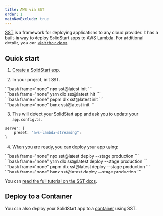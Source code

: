 ```yaml
---
title: AWS via SST
order: 1
mainNavExclude: true
---
```


[SST](https://sst.dev/) is a framework for deploying applications to any cloud provider. It has a built-in way to deploy SolidStart apps to AWS Lambda. For additional details, you can [visit their docs](https://sst.dev/docs/).

## Quick start

1. [Create a SolidStart app](/solid-start/getting-started).

2. In your project, init SST.

<TabsCodeBlocks>
	<div id="npm">```bash frame="none" npx sst@latest init ```</div>
	<div id="yarn">```bash frame="none" yarn dlx sst@latest init ```</div>
	<div id="pnpm">```bash frame="none" pnpm dlx sst@latest init ```</div>
	<div id="bun">```bash frame="none" bunx sst@latest init ```</div>
</TabsCodeBlocks>

3. This will detect your SolidStart app and ask you to update your `app.config.ts`.

```ts title="app.config.ts"
server: {
	preset: "aws-lambda-streaming";
}
```

4. When you are ready, you can deploy your app using:

<TabsCodeBlocks>
	<div id="npm">
		```bash frame="none" npx sst@latest deploy --stage production ```
	</div>
	<div id="yarn">
		```bash frame="none" yarn dlx sst@latest deploy --stage production ```
	</div>
	<div id="pnpm">
		```bash frame="none" pnpm dlx sst@latest deploy --stage production ```
	</div>
	<div id="bun">
		```bash frame="none" bunx sst@latest deploy --stage production ```
	</div>
</TabsCodeBlocks>

You can [read the full tutorial on the SST docs](https://sst.dev/docs/start/aws/solid).

## Deploy to a Container

You can also deploy your SolidStart app to a [container](https://sst.dev/docs/start/aws/solid#containers) using SST.
